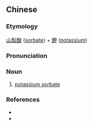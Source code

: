 {{also|山梨酸钾}}
==Chinese==
{{zh-forms|s=山梨酸钾|type=31}}

===Etymology===
[[山梨酸]] ([[sorbate]]) + [[鉀]] ([[potassium]])

===Pronunciation===
{{zh-pron
|m=shānlísuān jiǎ
|cat=n
}}

===Noun===
{{zh-noun}}

# {{lb|zh|chemistry}} [[potassium sorbate]]

===References===
* {{pedialite|無機化合物列表|lang=zh}}
* {{pedialite|potassium sorbate}}
